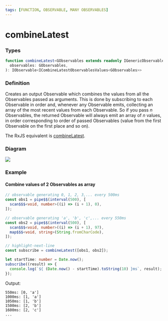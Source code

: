 ```yaml
---
tags: [FUNCTION, OBSERVABLE, MANY OBSERVABLES]
---
```


# combineLatest

### Types

```ts
function combineLatest<GObservables extends readonly IGenericObservable[]>(
  observables: GObservables,
): IObservable<ICombineLatestObservablesValues<GObservables>>
```

### Definition

Creates an output Observable which combines the values from all the Observables passed as arguments.
This is done by subscribing to each Observable in order and, whenever any Observable emits,
collecting an array of the most recent values from each Observable.
So if you pass *n* Observables, the returned Observable will always emit an array of *n* values,
in order corresponding to order of passed Observables (value from the first Observable on the first place and so on).

The RxJS equivalent is [combineLatest](https://rxjs.dev/api/index/function/combineLatest).

### Diagram

[![](https://mermaid.ink/img/pako:eNp9kU1LAzEQhv9KmJPCCu4ecyi06E3woJ6aHmaTqQY2kzUfgpT-d6ewgqnV2_DyPC_DzAFsdAQaMr1XYkt3Hl8TBsOGZ0zFWz8jF7VWmFUcM6UPHCfK29tdC2zOgf4MsDGMnukBC-Vygpvg6od63YqPL8-nbTY3q1WjaDX2hte_Y5S4iQSREq222Hci7S5bw5_WsFiXVvjfGsSCDgKlgN7JmQ-GlTJQ3iiQAS2joz3WqRgwfBS0zk567p0vMYHe45SpA6wlPn2yBV1SpW9oedVCHb8AcIyiow)](https://mermaid.live/edit#pako:eNp9kU1LAzEQhv9KmJPCCu4ecyi06E3woJ6aHmaTqQY2kzUfgpT-d6ewgqnV2_DyPC_DzAFsdAQaMr1XYkt3Hl8TBsOGZ0zFWz8jF7VWmFUcM6UPHCfK29tdC2zOgf4MsDGMnukBC-Vygpvg6od63YqPL8-nbTY3q1WjaDX2hte_Y5S4iQSREq222Hci7S5bw5_WsFiXVvjfGsSCDgKlgN7JmQ-GlTJQ3iiQAS2joz3WqRgwfBS0zk567p0vMYHe45SpA6wlPn2yBV1SpW9oedVCHb8AcIyiow)

### Example

#### Combine values of 2 Observables as array

```ts
// observable generating 0, 1, 2, 3,... every 500ms
const obs1 = pipe$$(interval(500), [
  scan$$$<void, number>((i) => (i + 1), 0),
]);

// observable generating 'a', 'b', 'c',... every 550ms
const obs2 = pipe$$(interval(500), [
  scan$$$<void, number>((i) => (i + 1), 97),
  map$$$<void, string>(String.fromCharCode),
]);

// highlight-next-line
const subscribe = combineLatest([obs1, obs2]);

let startTime: number = Date.now();
subscribe((result) => {
  console.log(`${ (Date.now() - startTime).toString(10) }ms`, result);
});
```

Output:

```text
550ms: [0, 'a']
1000ms: [1, 'a']
1050ms: [1, 'b']
1500ms: [2, 'b']
1600ms: [2, 'c']
...
```
